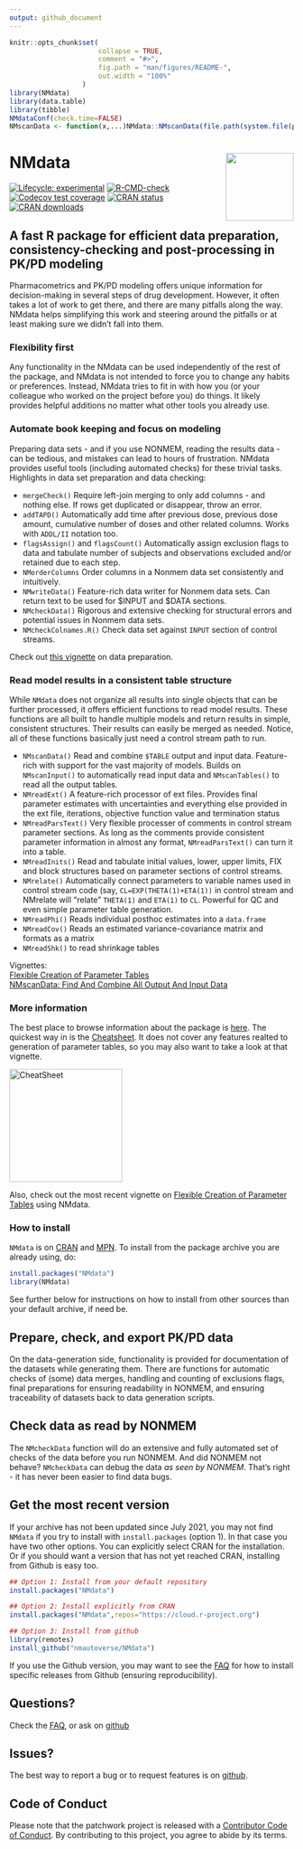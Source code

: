 ```yaml
---
output: github_document
---
```


<!-- README.md is generated from README.Rmd. Please edit that file -->

```r
knitr::opts_chunk$set(
                      collapse = TRUE,
                      comment = "#>",
                      fig.path = "man/figures/README-",
                      out.width = "100%"
                  )
library(NMdata)
library(data.table)
library(tibble)
NMdataConf(check.time=FALSE)
NMscanData <- function(x,...)NMdata::NMscanData(file.path(system.file(paste0("examples/nonmem/",x), package="NMdata")),...)

```

# NMdata<a href='https://nmautoverse.github.io/NMdata/'><img src='man/figures/logo.png' align="right" height="120" /></a>

<!-- badges: start -->
[![Lifecycle: experimental](https://img.shields.io/badge/lifecycle-experimental-orange.svg)](https://lifecycle.r-lib.org/articles/stages.html)
[![R-CMD-check](https://github.com/nmautoverse/NMdata/workflows/R-CMD-check/badge.svg)](https://github.com/nmautoverse/NMdata/actions)
[![Codecov test coverage](https://codecov.io/gh/NMautoverse/NMdata/branch/master/graph/badge.svg)](https://app.codecov.io/gh/nmautoverse/NMdata?branch=master)
[![CRAN status](https://www.r-pkg.org/badges/version/NMdata)](https://CRAN.R-project.org/package=NMdata)
[![CRAN downloads](https://cranlogs.r-pkg.org/badges/NMdata)](https://cran.r-project.org/package=NMdata)
<!-- badges: end -->

##  A fast R package for efficient data preparation, consistency-checking and post-processing in PK/PD modeling
Pharmacometrics and PK/PD modeling offers unique information for
decision-making in several steps of drug development. However, it
often takes a lot of work to get there, and there are many pitfalls
along the way. NMdata helps simplifying this work and steering around
the pitfalls or at least making sure we didn't fall into them.

### Flexibility first
Any functionality in the NMdata can be used independently of the rest
of the package, and NMdata is not intended to force you to change any
habits or preferences. Instead, NMdata tries to fit in with how you
(or your colleague who worked on the project before you) do things. It
likely provides helpful additions no matter what other tools you
already use.


### Automate book keeping and focus on modeling
Preparing data sets - and if you use NONMEM, reading the results
data - can be tedious, and mistakes can lead to hours of
frustration. NMdata provides useful tools (including automated checks)
for these trivial tasks. Highlights in data set preparation and data checking:

* `mergeCheck()` Require left-join merging to only add columns - and
  nothing else. If rows get duplicated or disappear, throw an error.   
* `addTAPD()` Automatically add time after previous dose, previous
  dose amount, cumulative number of doses and other related
  columns. Works with `ADDL/II` notation too.  
* `flagsAssign()` and `flagsCount()` Automatically assign exclusion flags to data and tabulate number of subjects and observations excluded and/or retained due to each step.  
* `NMorderColumns` Order columns in a Nonmem data set consistently and intuitively.  
* `NMwriteData()` Feature-rich data writer for Nonmem data sets. Can return text to be used for $INPUT and $DATA sections.  
* `NMcheckData()` Rigorous and extensive checking for structural errors and potential issues in Nonmem data sets.  
* `NMcheckColnames.R()` Check data set against `INPUT` section of control streams.

Check out [this
vignette](https://nmautoverse.github.io/NMdata/articles/DataPrepare.html)
on data preparation. 

### Read model results in a consistent table structure
While `NMdata` does not organize all results into single objects that can be further processed, it offers efficient functions to read model results. These functions are all built to handle multiple models and return results in simple, consistent structures. Their results can easily be merged as needed. Notice, all of these functions basically just need a control stream path to run.

* `NMscanData()` Read and combine `$TABLE` output and input
  data. Feature-rich with support for the vast majority of models. Builds on `NMscanInput()` to automatically read input data and `NMscanTables()` to read all the output tables.  
* `NMreadExt()` A feature-rich processor of ext files. Provides final parameter estimates with uncertainties and everything else provided in the ext file, iterations, objective function value and termination status  
* `NMreadParsText()` Very flexible processer of comments in control stream parameter sections. As long as the comments provide consistent parameter information in almost any format, `NMreadParsText()` can turn it into a table.  
* `NMreadInits()` Read and tabulate initial values, lower, upper limits, FIX and block structures based on parameter sections of control streams.  
* `NMrelate()`  Automatically connect parameters to variable names used in control stream code (say, `CL=EXP(THETA(1)+ETA(1))` in control stream and NMrelate will "relate" `THETA(1)` and `ETA(1)` to `CL`. Powerful for QC and even simple parameter table generation.  
* `NMreadPhi()` Reads individual posthoc estimates into a `data.frame`  
* `NMreadCov()` Reads an estimated variance-covariance matrix and formats as a matrix  
* `NMreadShk()` to read shrinkage tables

Vignettes:   
[Flexible Creation of Parameter Tables](https://NMautoverse.github.io/NMdata/articles/ParameterTables.html)  
[NMscanData: Find And Combine All Output And Input Data](https://NMautoverse.github.io/NMdata/articles/NMscanData.Rmd)  



### More information
The best place to browse information about the package is
[here](https://nmautoverse.github.io/NMdata/). The quickest way in is
the
[Cheatsheet](https://htmlpreview.github.io/?https://github.com/nmautoverse/NMdata/blob/master/vignettes/NMdata-cheat.html). It does not cover any features realted to generation of parameter tables, so you may also want to take a look at that vignette.

<!-- ![Cheatsheet](man/figures/cheatsheet_icon_0010.png){width="15%"} -->
<!-- [Cheatsheet](https://htmlpreview.github.io/?https://github.com/nmautoverse/NMdata/blob/master/devel/NMdata-cheat.html) -->
<a href="https://htmlpreview.github.io/?https://github.com/nmautoverse/NMdata/blob/master/vignettes/NMdata-cheat.html"><img src="man/figures/cheatsheet_icon_0010.png" alt="CheatSheet" width="200"/></a>

Also, check out the most recent vignette on [Flexible Creation of Parameter Tables](https://NMautoverse.github.io/NMdata/articles/ParameterTables.html) using NMdata.

### How to install
`NMdata` is on [CRAN](https://cran.r-project.org/package=NMdata) and [MPN](https://mpn.metworx.com/docs/packages/NMdata). To install from the package archive you are already using, do:

```r
install.packages("NMdata")
library(NMdata)
```
See further below for instructions on how to install from other sources than your default archive, if need be.

## Prepare, check, and export PK/PD data 
On the data-generation side, functionality is provided for
documentation of the datasets while generating them. There are functions for automatic checks of (some) data
merges, handling and counting of exclusions flags, final preparations
for ensuring readability in NONMEM, and ensuring traceability of
datasets back to data generation scripts. 

## Check data as read by NONMEM
The `NMcheckData`
function will do an extensive and fully automated set of checks of the
data before you run NONMEM. And did NONMEM not behave? `NMcheckData`
can debug the data _as seen by NONMEM_. That's right - it has never
been easier to find data bugs.


## Get the most recent version
If your archive has not been updated since July 2021, you may not find
`NMdata` if you try to install with `install.packages` (option 1). In that case you have two other options. You can
explicitly select CRAN for the installation. Or if you should want a
version that has not yet reached CRAN, installing from Github is easy
too. 

```r
## Option 1: Install from your default repository
install.packages("NMdata")

## Option 2: Install explicitly from CRAN
install.packages("NMdata",repos="https://cloud.r-project.org")

## Option 3: Install from github
library(remotes)
install_github("nmautoverse/NMdata")
```
If you use the Github version, you may want to see the
[FAQ](https://nmautoverse.github.io/NMdata/articles/NMdata-FAQ.html)
for how to install specific releases from Github (ensuring reproducibility).


## Questions?
Check the [FAQ](https://nmautoverse.github.io/NMdata/articles/NMdata-FAQ.html), or ask on [github](https://github.com/nmautoverse/NMdata/)

## Issues?
The best way to report a bug or to request features is on [github](https://github.com/nmautoverse/NMdata/).

## Code of Conduct
Please note that the patchwork project is released with a [Contributor Code of Conduct](https://nmautoverse.github.io/NMdata/CODE_OF_CONDUCT.html). By contributing to this project, you agree to abide by its terms.
